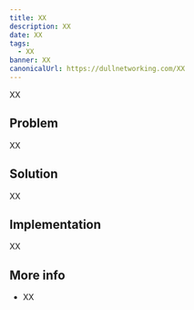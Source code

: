 ```yaml
---
title: XX
description: XX
date: XX
tags:
  - XX
banner: XX
canonicalUrl: https://dullnetworking.com/XX
---
```



XX

Problem
-------

XX

Solution
--------

XX

Implementation
--------------

XX

More info
---------

- XX

<DisqusTemplate />